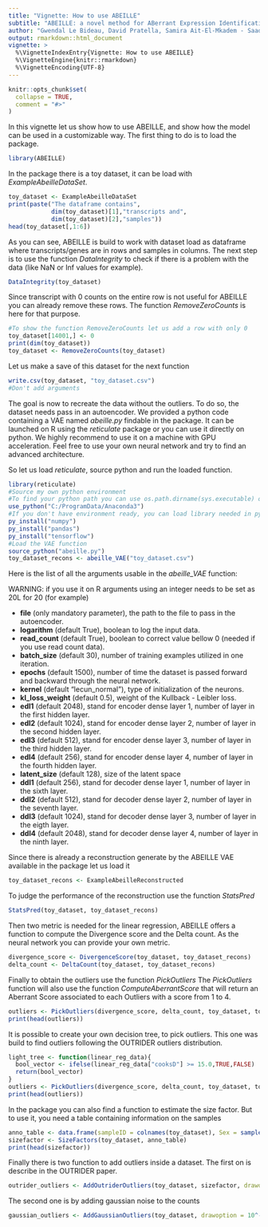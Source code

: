 ```yaml
---
title: "Vignette: How to use ABEILLE"
subtitle: "ABEILLE: a novel method for ABerrant Expression Identification empLoying machine LEarning from sequencing data"
author: "Gwendal Le Bideau, David Pratella, Samira Ait-El-Mkadem - Saadi, Sylvie Bannwarth, Véronique Paquis-Flucklinger, Silvia Bottini"
output: rmarkdown::html_document
vignette: >
  %\VignetteIndexEntry{Vignette: How to use ABEILLE}
  %\VignetteEngine{knitr::rmarkdown}
  %\VignetteEncoding{UTF-8}
---
```

```r
knitr::opts_chunk$set(
  collapse = TRUE,
  comment = "#>"
)
```
In this vignette let us show how to use ABEILLE, and show how the model can be used in a customizable way. The first thing to do is to load the package.
```r
library(ABEILLE)
```

In the package there is a toy dataset, it can be load with *ExampleAbeilleDataSet*.

```r
toy_dataset <- ExampleAbeilleDataSet
print(paste("The dataframe contains",
            dim(toy_dataset)[1],"transcripts and",
            dim(toy_dataset)[2],"samples"))
head(toy_dataset[,1:6])
```
As you can see, ABEILLE is build to work with dataset load as dataframe where transcripts/genes are in rows and samples in columns. The next step is to use the function *DataIntegrity* to check if there is a problem with the data (like NaN or Inf values for example).

```r
DataIntegrity(toy_dataset)
```

Since transcript with 0 counts on the entire row is not useful for ABEILLE you can already remove these rows. The function *RemoveZeroCounts* is here for that purpose.

```r
#To show the function RemoveZeroCounts let us add a row with only 0
toy_dataset[14001,] <- 0
print(dim(toy_dataset))
toy_dataset <- RemoveZeroCounts(toy_dataset)
```
Let us make a save of this dataset for the next function
```r
write.csv(toy_dataset, "toy_dataset.csv")
#Don't add arguments
```
The goal is now to recreate the data without the outliers. To do so, the dataset needs pass in an autoencoder. We provided a python code containing a VAE named *abeille.py* findable in the package. It can be launched on R using the *reticulate* package or you can use it directly on python. We highly recommend to use it on a machine with GPU acceleration. Feel free to use your own neural network and try to find an advanced architecture.

So let us load *reticulate*, source python and run the loaded function.
```r
library(reticulate)
#Source my own python environment
#To find your python path you can use os.path.dirname(sys.executable) on python
use_python("C:/ProgramData/Anaconda3")
#If you don't have environment ready, you can load library needed in python
py_install("numpy")
py_install("pandas")
py_install("tensorflow")
#Load the VAE function
source_python("abeille.py")
toy_dataset_recons <- abeille_VAE("toy_dataset.csv")
```
Here is the list of all the arguments usable in the *abeille_VAE* function:

WARNING: if you use it on R arguments using an integer needs to be set as 20L for 20 (for example)

* **file** (only mandatory parameter), the path to the file to pass in the autoencoder.
* **logarithm** (default True), boolean to log the input data.
* **read_count** (default True), boolean to correct value bellow 0 (needed if you use read count data).
* **batch_size** (default 30), number of training examples utilized in one iteration.
* **epochs** (default 1500), number of time the dataset is passed forward and backward through the neural network.
* **kernel** (default "lecun_normal"), type of initialization of the neurons.
* **kl_loss_weight** (default 0.5), weight of the Kullback - Leibler loss.
* **edl1** (default 2048), stand for encoder dense layer 1, number of layer in the first hidden layer.
* **edl2** (default 1024), stand for encoder dense layer 2, number of layer in the second hidden layer.
* **edl3** (default 512), stand for encoder dense layer 3, number of layer in the third hidden layer.
* **edl4** (default 256), stand for encoder dense layer 4, number of layer in the fourth hidden layer.
* **latent_size** (default 128), size of the latent space
* **ddl1** (default 256), stand for decoder dense layer 1, number of layer in the sixth layer.
* **ddl2** (default 512), stand for decoder dense layer 2, number of layer in the seventh layer.
* **ddl3** (default 1024), stand for decoder dense layer 3, number of layer in the eigth layer.
* **ddl4** (default 2048), stand for decoder dense layer 4, number of layer in the ninth layer.

Since there is already a reconstruction generate by the ABEILLE VAE available in the package let us load it
```r
toy_dataset_recons <- ExampleAbeilleReconstructed
```

To judge the performance of the reconstruction use the function *StatsPred*
```r
StatsPred(toy_dataset, toy_dataset_recons)
```

Then two metric is needed for the linear regression, ABEILLE offers a function to compute the Divergence score and the Delta count. As the neural network you can provide your own metric.
```r
divergence_score <- DivergenceScore(toy_dataset, toy_dataset_recons)
delta_count <- DeltaCount(toy_dataset, toy_dataset_recons)
```

Finally to obtain the outliers use the function *PickOutliers*
The *PickOutliers* function will also use the function *ComputeAberrantScore* that will return an Aberrant Score associated to each Outliers with a score from 1 to 4.
```r
outliers <- PickOutliers(divergence_score, delta_count, toy_dataset, toy_dataset_recons)
print(head(outliers))
```
It is possible to create your own decision tree, to pick outliers. This one was build to find outliers following the OUTRIDER outliers distribution.
```r
light_tree <- function(linear_reg_data){
  bool_vector <- ifelse(linear_reg_data["cooksD"] >= 15.0,TRUE,FALSE)
  return(bool_vector)
}
outliers <- PickOutliers(divergence_score, delta_count, toy_dataset, toy_dataset_recons, decision_tree = light_tree)
print(head(outliers))
```

In the package you can also find a function to estimate the size factor. But to use it, you need a table containing information on the samples
```r
anno_table <- data.frame(sampleID = colnames(toy_dataset), Sex = sample(c("Male", "Female"), 128, replace = TRUE), Age = sample(1:89, 128, replace = TRUE), Cohort = rep("GTEx database",128))
sizefactor <- SizeFactors(toy_dataset, anno_table)
print(head(sizefactor))
```
Finally there is two function to add outliers inside a dataset. The first on is describe in the OUTRIDER paper.
```r
outrider_outliers <- AddOutriderOutliers(toy_dataset, sizefactor, drawoption = 10^-5)
```

The second one is by adding gaussian noise to the counts
```r
gaussian_outliers <- AddGaussianOutliers(toy_dataset, drawoption = 10^-5)
```



